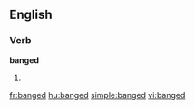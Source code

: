 ==English==

===Verb===
'''banged'''

# {{past of|[[bang]]}}

[[fr:banged]]
[[hu:banged]]
[[simple:banged]]
[[vi:banged]]